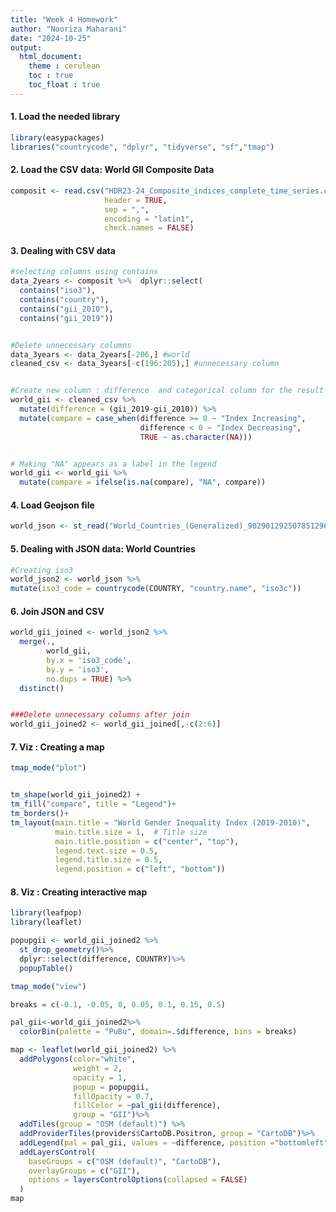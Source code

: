 ```yaml
---
title: "Week 4 Homework"
author: "Nooriza Maharani"
date: "2024-10-25"
output:
  html_document: 
    theme : cerulean
    toc : true
    toc_float : true
---
```


#### 1. Load the needed library 
```r

library(easypackages)
libraries("countrycode", "dplyr", "tidyverse", "sf","tmap")
```


#### 2. Load the CSV data: World GII Composite Data
```r

composit <- read.csv("HDR23-24_Composite_indices_complete_time_series.csv",
                     header = TRUE,
                     sep = ",",
                     encoding = "latin1",
                     check.names = FALSE)
```


#### 3. Dealing with CSV data
```r

#selecting columns using contains
data_2years <- composit %>%  dplyr::select(
  contains("iso3"),
  contains("country"),
  contains("gii_2010"),
  contains("gii_2019"))


#Delete unnecessary columns 
data_3years <- data_2years[-206,] #world
cleaned_csv <- data_3years[-c(196:205),] #unnecessary column


#Create new column : difference  and categorical column for the result
world_gii <- cleaned_csv %>%
  mutate(difference = (gii_2019-gii_2010)) %>%
  mutate(compare = case_when(difference >= 0 ~ "Index Increasing",
                             difference < 0 ~ "Index Decreasing",
                             TRUE ~ as.character(NA)))


# Making "NA" appears as a label in the legend
world_gii <- world_gii %>%
  mutate(compare = ifelse(is.na(compare), "NA", compare))
```


#### 4. Load Geojson file
```r

world_json <- st_read("World_Countries_(Generalized)_9029012925078512962.geojson")
```


#### 5. Dealing with JSON data: World Countries
```r

#Creating iso3
world_json2 <- world_json %>%
mutate(iso3_code = countrycode(COUNTRY, "country.name", "iso3c"))
```


#### 6. Join JSON and CSV
```r
world_gii_joined <- world_json2 %>% 
  merge(.,
        world_gii,
        by.x = 'iso3_code',
        by.y = 'iso3',
        no.dups = TRUE) %>% 
  distinct() 


###Delete unnecessary columns after join
world_gii_joined2 <- world_gii_joined[,-c(2:6)]
```


#### 7. Viz : Creating a map
```r

tmap_mode("plot")


tm_shape(world_gii_joined2) + 
tm_fill("compare", title = "Legend")+
tm_borders()+
tm_layout(main.title = "World Gender Inequality Index (2019-2010)",
          main.title.size = 1,  # Title size
          main.title.position = c("center", "top"),
          legend.text.size = 0.5,
          legend.title.size = 0.5,
          legend.position = c("left", "bottom"))
```



#### 8. Viz : Creating interactive map
```r
library(leafpop)
library(leaflet)

popupgii <- world_gii_joined2 %>%
  st_drop_geometry()%>%
  dplyr::select(difference, COUNTRY)%>%
  popupTable()

tmap_mode("view")

breaks = c(-0.1, -0.05, 0, 0.05, 0.1, 0.15, 0.5)

pal_gii<-world_gii_joined2%>%
  colorBin(palette = "PuBu", domain=.$difference, bins = breaks)

map <- leaflet(world_gii_joined2) %>%
  addPolygons(color="white",
              weight = 2,
              opacity = 1,
              popup = popupgii,
              fillOpacity = 0.7,
              fillColor = ~pal_gii(difference),
              group = "GII")%>%
  addTiles(group = "OSM (default)") %>%
  addProviderTiles(providers$CartoDB.Positron, group = "CartoDB")%>%
  addLegend(pal = pal_gii, values = ~difference, position ="bottomleft", title = "Gender inequality index") %>%
  addLayersControl(
    baseGroups = c("OSM (default)", "CartoDB"),
    overlayGroups = c("GII"),
    options = layersControlOptions(collapsed = FALSE)
  )
map
 

```




